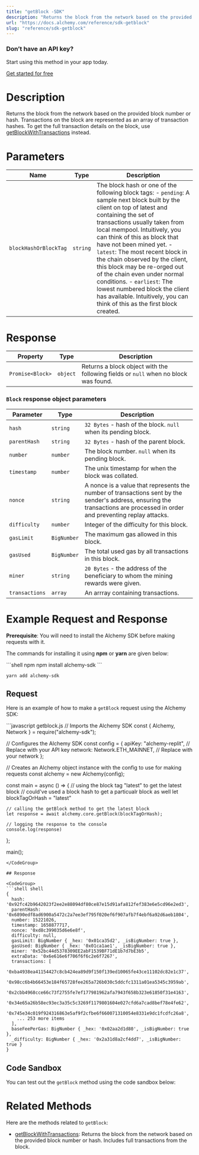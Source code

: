 ```yaml
---
title: "getBlock -SDK"
description: "Returns the block from the network based on the provided block number or hash."
url: "https://docs.alchemy.com/reference/sdk-getblock"
slug: "reference/sdk-getblock"
---
```


### Don’t have an API key?

Start using this method in your app today.

[Get started for free](https://dashboard.alchemy.com/signup/?a=estimateGas)

# Description

Returns the block from the network based on the provided block number or hash. Transactions on the block are represented as an array of transaction hashes. To get the full transaction details on the block, use [getBlockWithTransactions](/reference/sdk-getblockwithtransactions) instead.

# Parameters

| Name                  | Type     | Description                                                                                                                                                                                                                                                                                                                                                                                                                                                                                                                                                   |
| --------------------- | -------- | ------------------------------------------------------------------------------------------------------------------------------------------------------------------------------------------------------------------------------------------------------------------------------------------------------------------------------------------------------------------------------------------------------------------------------------------------------------------------------------------------------------------------------------------------------------- |
| `blockHashOrBlockTag` | `string` | The block hash or one of the following block tags: - `pending`: A sample next block built by the client on top of latest and containing the set of transactions usually taken from local mempool. Intuitively, you can think of this as block that have not been mined yet. - `latest`: The most recent block in the chain observed by the client, this block may be re-orged out of the chain even under normal conditions. - `earliest`: The lowest numbered block the client has available. Intuitively, you can think of this as the first block created. |

# Response

| Property         | Type     | Description                                                                         |
| ---------------- | -------- | ----------------------------------------------------------------------------------- |
| `Promise<Block>` | `object` | Returns a block object with the following fields or `null` when no block was found. |

### `Block` response object parameters

| Parameter      | Type        | Description                                                                                                                                                                 |
| -------------- | ----------- | --------------------------------------------------------------------------------------------------------------------------------------------------------------------------- |
| `hash`         | `string`    | `32 Bytes` - hash of the block. `null` when its pending block.                                                                                                              |
| `parentHash`   | `string`    | `32 Bytes` - hash of the parent block.                                                                                                                                      |
| `number`       | `number`    | The block number. `null` when its pending block.                                                                                                                            |
| `timestamp`    | `number`    | The unix timestamp for when the block was collated.                                                                                                                         |
| `nonce`        | `string`    | A nonce is a value that represents the number of transactions sent by the sender's address, ensuring the transactions are processed in order and preventing replay attacks. |
| `difficulty`   | `number`    | Integer of the difficulty for this block.                                                                                                                                   |
| `gasLimit`     | `BigNumber` | The maximum gas allowed in this block.                                                                                                                                      |
| `gasUsed`      | `BigNumber` | The total used gas by all transactions in this block.                                                                                                                       |
| `miner`        | `string`    | `20 Bytes` - the address of the beneficiary to whom the mining rewards were given.                                                                                          |
| `transactions` | `array`     | An arrray containing transactions.                                                                                                                                          |

# Example Request and Response

**Prerequisite**: You will need to install the Alchemy SDK before making requests with it.

The commands for installing it using **npm** or **yarn** are given below:

<CodeGroup>
  ```shell npm
  npm install alchemy-sdk
  ```

  ```shell yarn
  yarn add alchemy-sdk
  ```
</CodeGroup>

## Request

Here is an example of how to make a `getBlock` request using the Alchemy SDK:

<CodeGroup>
  ```javascript getblock.js
  // Imports the Alchemy SDK
  const { Alchemy, Network } = require("alchemy-sdk");

  // Configures the Alchemy SDK
  const config = {
    apiKey: "alchemy-replit", // Replace with your API key
    network: Network.ETH_MAINNET, // Replace with your network
  };

  // Creates an Alchemy object instance with the config to use for making requests
  const alchemy = new Alchemy(config);

  const main = async () => {
    // using the block tag "latest" to get the latest block 
    // could've used a block hash to get a particualr block as well
    let blockTagOrHash = "latest"

    // calling the getBlock method to get the latest block
    let response = await alchemy.core.getBlock(blockTagOrHash);

    // logging the response to the console
    console.log(response)
  };

  main();
  ```
</CodeGroup>

## Response

<CodeGroup>
  ```shell shell
  {
    hash: '0x92fc42b9642023f2ee2e88094df80ce87e15d91afa812fef383e6e5cd96e2ed3',
    parentHash: '0x6890edf8ad6900a5472c2a7ee3ef795f020ef6f907afb7f4ebf6a92d6aeb1804',
    number: 15221026,
    timestamp: 1658877717,
    nonce: '0xd8c399035d6e6e8f',
    difficulty: null,
    gasLimit: BigNumber { _hex: '0x01ca35d2', _isBigNumber: true },
    gasUsed: BigNumber { _hex: '0x01ca1ae1', _isBigNumber: true },
    miner: '0x52bc44d5378309EE2abF1539BF71dE1b7d7bE3b5',
    extraData: '0x6e616e6f706f6f6c2e6f7267',
    transactions: [
      '0xba4938ea41154427c8cb424ea89d9f150f139ed10065fe43ce11102dc82e1c37',
      '0x98cc6b4b66453e184f65728fee265a726b030c5ddcfc1311a01ea5345c3959ab',
      '0x2cbb4968cce66c73f2755fe7ef177981962afa7943f658b323e61850f31e4163',
      '0x34e65a26b58ec93ec3a35c5c3269f1179801604e027cfd6a7cad8bef78e4fe62',
      '0x745e34c019f924316863e5af9f2cfbe6f660071310054e8331e9dc1fcdfc26a8',
      ... 253 more items
    ],
    baseFeePerGas: BigNumber { _hex: '0x02aa2d1d80', _isBigNumber: true },
    _difficulty: BigNumber { _hex: '0x2a31d8a2cf4dd7', _isBigNumber: true }
  }
  ```
</CodeGroup>

## Code Sandbox

You can test out the `getBlock` method using the code sandbox below:

# Related Methods

Here are the methods related to `getBlock`:

* [getBlockWithTransactions](/reference/getblockwithtransactions-sdk): Returns the block from the network based on the provided block number or hash. Includes full transactions from the block.
